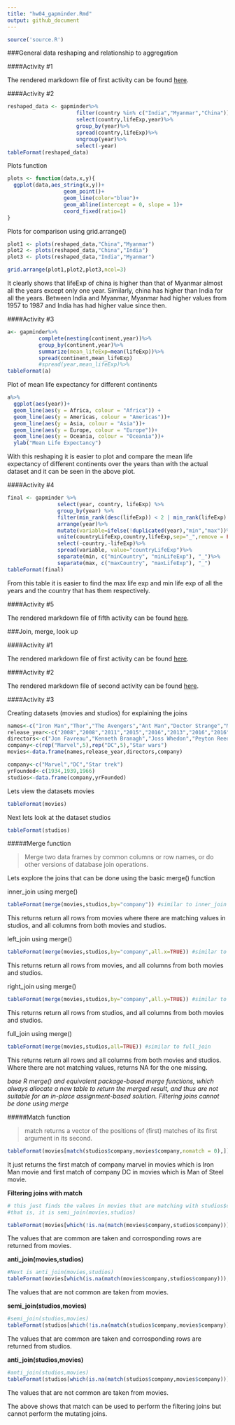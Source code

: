 ```yaml
---
title: "hw04_gapminder.Rmd"
output: github_document
---
```


```r
source('source.R')
```

###General data reshaping and relationship to aggregation

####Activity #1 

The rendered markdown file of first activity can be found [here](https://github.com/abishekarun/STAT545-hw-rajendran-arun/blob/master/hw04/Reshaping_activities/activity1.md).

####Activity #2

```r
reshaped_data <- gapminder%>%
                      filter(country %in% c("India","Myanmar","China"))%>%
                      select(country,lifeExp,year)%>%
                      group_by(year)%>%
                      spread(country,lifeExp)%>%
                      ungroup(year)%>%
                      select(-year)
tableFormat(reshaped_data)
```

Plots function
```r
plots <- function(data,x,y){
  ggplot(data,aes_string(x,y))+
                  geom_point()+
                  geom_line(color="blue")+
                  geom_abline(intercept = 0, slope = 1)+
                  coord_fixed(ratio=1)
}
```

Plots for comparison using grid.arrange()

```r

plot1 <- plots(reshaped_data,"China","Myanmar")
plot2 <- plots(reshaped_data,"China","India")
plot3 <- plots(reshaped_data,"India","Myanmar")

grid.arrange(plot1,plot2,plot3,ncol=3)
```

It clearly shows that lifeExp of china is higher than that of Myanmar almost all the years except only one year. Similarly, china has higher than India for all the years.
Between India and Myanmar, Myanmar had higher values from 1957 to 1987 and India has had higher value since then.

####Activity #3

```r
a<- gapminder%>%
          complete(nesting(continent,year))%>%
          group_by(continent,year)%>%
          summarize(mean_lifeExp=mean(lifeExp))%>%
          spread(continent,mean_lifeExp)
          #spread(year,mean_lifeExp)%>%
tableFormat(a)
```

Plot of mean life expectancy for different continents 
```r
a%>%
  ggplot(aes(year))+
  geom_line(aes(y = Africa, colour = "Africa")) + 
  geom_line(aes(y = Americas, colour = "Americas"))+ 
  geom_line(aes(y = Asia, colour = "Asia"))+ 
  geom_line(aes(y = Europe, colour = "Europe"))+ 
  geom_line(aes(y = Oceania, colour = "Oceania"))+
  ylab("Mean Life Expectancy")


```

With this reshaping it is easier to plot and compare the mean life expectancy of different continents over the years than with the actual dataset and it can be seen in the above plot.

####Activity #4

```r
final <- gapminder %>%
                select(year, country, lifeExp) %>%
                group_by(year) %>%
                filter(min_rank(desc(lifeExp)) < 2 | min_rank(lifeExp) < 2) %>% 
                arrange(year)%>%
                mutate(variable=ifelse(!duplicated(year),"min","max"))%>%
                unite(countryLifeExp,country,lifeExp,sep="_",remove = FALSE)%>%
                select(-country,-lifeExp)%>%
                spread(variable, value="countryLifeExp")%>%
                separate(min, c("minCountry", "minLifeExp"), "_")%>%
                separate(max, c("maxCountry", "maxLifeExp"), "_")
tableFormat(final)
```

From  this table it is easier to find the max life exp and min life exp of all the years and the country that has them respectively.
  
####Activity #5

The rendered markdown file of fifth activity can be found [here](https://github.com/abishekarun/STAT545-hw-rajendran-arun/blob/master/hw04/Reshaping_activities/activity5.md).

###Join, merge, look up

####Activity #1

The rendered markdown file of first activity can be found [here](https://github.com/abishekarun/STAT545-hw-rajendran-arun/blob/master/hw04/join_activities/activity1.md).

####Activity #2

The rendered markdown file of second activity can be found [here](https://github.com/abishekarun/STAT545-hw-rajendran-arun/blob/master/hw04/join_activities/activity2.md).

####Activity #3

Creating datasets (movies and studios) for explaining the joins
```r
names<-c("Iron Man","Thor","The Avengers","Ant Man","Doctor Strange","Man of steel","Dawn of Justice","Suicide squad","Wonder woman","Justice league","Force awakens")
release_year<-c("2008","2008","2011","2015","2016","2013","2016","2016","2017","2017","2015")
directors<-c("Jon Favreau","Kenneth Branagh","Joss Whedon","Peyton Reed","Scott Derrickson","Zack Snyder","Zack Snyder","David Ayer","Patty Jenkins","Zack Snyder","J.J. Abrams")
company<-c(rep("Marvel",5),rep("DC",5),"Star wars")
movies<-data.frame(names,release_year,directors,company)

company<-c("Marvel","DC","Star trek")
yrFounded<-c(1934,1939,1966)
studios<-data.frame(company,yrFounded)
```

Lets view the datasets movies
```r
tableFormat(movies)
```

Next lets look at the dataset studios
```r
tableFormat(studios)
```


#####Merge function

> Merge two data frames by common columns or row names, or do other versions of database join operations.

Lets explore the joins that can be done using the basic merge() function

inner_join using merge()
```r
tableFormat(merge(movies,studios,by="company")) #similar to inner_join 
```
  
This returns return all rows from movies where there are matching values in studios, and all columns from both movies and studios.

left_join using merge()
```r
tableFormat(merge(movies,studios,by="company",all.x=TRUE)) #similar to left_join
```
  
This returns return all rows from movies, and all columns from both movies and studios.

right_join using merge()
```r
tableFormat(merge(movies,studios,by="company",all.y=TRUE)) #similar to right_join
```
  
This returns return all rows from studios, and all columns from both movies and studios.

full_join using merge()
```r
tableFormat(merge(movies,studios,all=TRUE)) #similar to full_join
```
  
This returns return all rows and all columns from both movies and studios. Where there are not matching values, returns NA for the one missing.

_base R merge() and equivalent package-based merge functions, which always allocate a new table to return the merged result, and thus are not suitable for an in-place assignment-based solution. Filtering joins cannot be done using merge_

#####Match function

> match returns a vector of the positions of (first) matches of its first argument in its second.

```r
tableFormat(movies[match(studios$company,movies$company,nomatch = 0),])
```

It just returns the first match of company marvel in movies which is Iron Man movie and first match of company DC in movies which is Man of Steel movie.

**Filtering joins with match**

```r
# this just finds the values in movies that are matching with studios$company
#that is, it is semi_join(movies,studios)

tableFormat(movies[which(!is.na(match(movies$company,studios$company))),])
```
The values that are common are taken and corrosponding rows are returned from movies.  

**anti_join(movies,studios)**
```r
#Next is anti_join(movies,studios)
tableFormat(movies[which(is.na(match(movies$company,studios$company))),])
```
The values that are not common are taken from movies.  

**semi_join(studios,movies)**
```r
#semi_join(studios,movies)
tableFormat(studios[which(!is.na(match(studios$company,movies$company))),])
```
The values that are common are taken and corrosponding rows are returned from studios.  

**anti_join(studios,movies)**
```r
#anti_join(studios,movies)
tableFormat(studios[which(is.na(match(studios$company,movies$company))),])
```
The values that are not common are taken from movies.

The above shows that match can be used to perform the filtering joins but cannot perform the mutating joins. 
